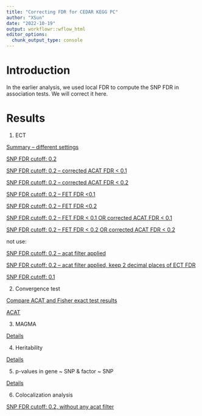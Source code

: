 ```yaml
---
title: "Correcting FDR for CEDAR KEGG PC"
author: "XSun"
date: "2022-10-19"
output: workflowr::wflow_html
editor_options:
  chunk_output_type: console
---
```


# Introduction

In the earlier analysis, we used local FDR to compute the SNP FDR in association tests. We will correct it here. 


# Results


1. ECT 

[Summary -- different settings](https://xsun1229.github.io/factor_analysis_new/ECT_summary_differentsettings.html)

[SNP FDR cutoff: 0.2](https://xsun1229.github.io/factor_analysis/ECT_redo.html)

[SNP FDR cutoff: 0.2 -- corrected ACAT FDR < 0.1](https://xsun1229.github.io/factor_analysis_new/ECT_redo_acat_corrected.html)

[SNP FDR cutoff: 0.2 -- corrected ACAT FDR < 0.2](https://xsun1229.github.io/factor_analysis_new/ECT_redo_acat_corrected_acatfdr02.html)

[SNP FDR cutoff: 0.2 -- FET FDR <0.1](https://xsun1229.github.io/factor_analysis_new/ECT_redo_fisher_filtered.html)

[SNP FDR cutoff: 0.2 -- FET FDR <0.2](https://xsun1229.github.io/factor_analysis_new/ECT_redo_fisher_FDR02.html)


[SNP FDR cutoff: 0.2 -- FET FDR < 0.1 OR corrected ACAT FDR < 0.1](https://xsun1229.github.io/factor_analysis_new/ECT_redo_fisheracat_fdr01.html)

[SNP FDR cutoff: 0.2 -- FET FDR < 0.2 OR corrected ACAT FDR < 0.2](ECT_redo_fisheracat_fdr02.html)



not use: 

[SNP FDR cutoff: 0.2 -- acat filter applied](https://xsun1229.github.io/factor_analysis/ECT_redo_acat_filtered.html)

[SNP FDR cutoff: 0.2 -- acat filter applied, keep 2 decimal places of ECT FDR](https://xsun1229.github.io/factor_analysis/ECT_redo_acat_filtered_2digits.html)

[SNP FDR cutoff: 0.1](https://xsun1229.github.io/factor_analysis/ECT_redo_fdr01.html)

2. Convergence test 

[Compare ACAT and Fisher exact test results](https://xsun1229.github.io/factor_analysis/compare_acat_fisher.html)

[ACAT](https://xsun1229.github.io/factor_analysis/acat_fdr.html)

3. MAGMA

[Details](https://xsun1229.github.io/factor_analysis/magma_fdr.html)

4. Heritability

[Details](https://xsun1229.github.io/factor_analysis/hsq_pc_fdr.html)

5. p-values in gene ~ SNP & factor ~ SNP

[Details](https://xsun1229.github.io/factor_analysis/check_pval.html)

6. Colocalization analysis

[SNP FDR cutoff: 0.2, without any acat filter](https://xsun1229.github.io/factor_analysis/coloc_fdr.html)